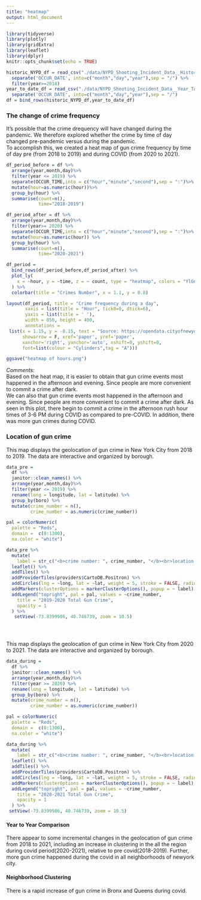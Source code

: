 ```yaml
---
title: "heatmap"
output: html_document
---
```


```r
library(tidyverse)
library(plotly)
library(gridExtra)
library(leaflet)
library(dplyr)
knitr::opts_chunk$set(echo = TRUE)
```

```r
historic_NYPD_df = read_csv("./data/NYPD_Shooting_Incident_Data__Historic_.csv") %>%
  separate('OCCUR_DATE', into=c("month","day","year"),sep = "/") %>%
  filter(year>=2018)
year_to_date_df = read_csv("./data/NYPD_Shooting_Incident_Data__Year_To_Date_.csv")%>%
  separate('OCCUR_DATE', into=c("month","day","year"),sep = "/")
df = bind_rows(historic_NYPD_df,year_to_date_df)
```


### The change of crime frequency  
It’s possible that the crime drequency will have changed during the pandemic. We therefore explored whether the crime by time of day changed pre-pandemic versus during the pandemic.\
To accomplish this, we created a heat map of gun crime frequency by time of day pre (from 2018 to 2019) and during COVID (from 2020 to 2021).
```r

df_period_before = df %>%
  arrange(year,month,day)%>%
  filter(year <= 2019) %>% 
  separate(OCCUR_TIME,into = c("hour","minute","second"),sep = ":")%>%
  mutate(hour=as.numeric(hour))%>%
  group_by(hour) %>%
  summarise(count=n(),
            time="2018-2019")

df_period_after = df %>%
  arrange(year,month,day)%>%
  filter(year>= 2020) %>% 
  separate(OCCUR_TIME,into = c("hour","minute","second"),sep = ":")%>%
  mutate(hour=as.numeric(hour)) %>% 
  group_by(hour) %>%
  summarise(count=n(),
            time="2020-2021")

df_period =
  bind_rows(df_period_before,df_period_after) %>% 
  plot_ly(
    x = ~hour, y = ~time, z = ~ count, type = "heatmap", colors = "YlGn"
  ) %>%
  colorbar(title = "Crimes Number", x = 1.1, y = 0.8)

layout(df_period, title = "Crime frequency during a day", 
       xaxis = list(title = "Hour", tick0=0, dtick=6), 
       yaxis = list(title = ' '), 
       width = 850, height = 400,
       annotations = 
 list(x = 1.15, y = -0.15, text = "Source: https://opendata.cityofnewyork.us", 
      showarrow = F, xref='paper', yref='paper', 
      xanchor='right', yanchor='auto', xshift=0, yshift=0,
      font=list(colour = "Cylinders",tag = "A")))

ggsave("heatmap of hours.png")
```
*Comments:* \
Based on the heat map,  it is easier to obtain that gun crime events most happened in the afternoon and evening. Since people are more convenient to commit a crime after dark.\
We can also that gun crime events most happened in the afternoon and evening. Since people are more convenient to commit a crime after dark. As seen in this plot, there begin  to commit a crime in the afternoon rush hour times of 3-6 PM during COVID as compared to pre-COVID. In addition, there was more gun crimes during COVID.



### Location of gun crime 
This map displays the geolocation of gun crime in New York City from 2018 to 2019. The data are interactive and organized by borough.
```r
data_pre = 
  df %>% 
  janitor::clean_names() %>% 
  arrange(year,month,day)%>%
  filter(year <= 2019) %>%
  rename(long = longitude, lat = latitude) %>% 
  group_by(boro) %>% 
  mutate(crime_number = n(),
         crime_number = as.numeric(crime_number))

pal = colorNumeric(
  palette = "Reds",
  domain =  c(0:1300),
  na.color = "white")

data_pre %>% 
  mutate(
    label = str_c("<b>crime number: ", crime_number, "</b><br>location: ", lon_lat , sep = "") ) %>%
  leaflet() %>% 
  addTiles() %>%
  addProviderTiles(providers$CartoDB.Positron) %>% 
  addCircles(lng = ~long, lat = ~lat, weight = 5, stroke = FALSE, radius = ~sqrt(crime_number)*6, popup = ~ label, color = ~pal(crime_number))%>% 
  addMarkers(clusterOptions = markerClusterOptions(), popup = ~ label) %>% 
  addLegend("topright", pal = pal, values = ~crime_number,
    title = "2019-2020 Total Gun Crime",
    opacity = 1
  ) %>% 
   setView(-73.8399986, 40.746739, zoom = 10.5)





```

This map displays the geolocation of gun crime in New York City from 2020 to 2021. The data are interactive and organized by borough.
```r
data_during = 
  df %>% 
  janitor::clean_names() %>% 
  arrange(year,month,day)%>%
  filter(year >= 2020) %>%
  rename(long = longitude, lat = latitude) %>% 
  group_by(boro) %>% 
  mutate(crime_number = n(),
         crime_number = as.numeric(crime_number))

pal = colorNumeric(
  palette = "Reds",
  domain =  c(0:1300),
  na.color = "white")

data_during %>% 
  mutate(
    label = str_c("<b>crime number: ", crime_number, "</b><br>location: ", lon_lat , sep = "") ) %>%
  leaflet() %>% 
  addTiles() %>%
  addProviderTiles(providers$CartoDB.Positron) %>% 
  addCircles(lng = ~long, lat = ~lat, weight = 5, stroke = FALSE, radius = ~sqrt(crime_number)*6, popup = ~ label, color = ~pal(crime_number))%>% 
  addMarkers(clusterOptions = markerClusterOptions(), popup = ~ label) %>% 
  addLegend("topright", pal = pal, values = ~crime_number,
    title = "2020-2021 Total Gun Crime",
    opacity = 1
  ) %>% 
 setView(-73.8399986, 40.746739, zoom = 10.5)
```

#### Year to Year Comparison

There appear to some incremental changes in the geolocation of gun crime from 2018 to 2021, including an increase in clustering in the all the region during covid period(2020-2021), relative to pre covid(2018-2019). Further, more gun crime happened during the covid in all neighborhoods of newyork city.\

#### Neighborhood Clustering

There is a rapid increase of gun crime in Bronx and Queens during covid. 
